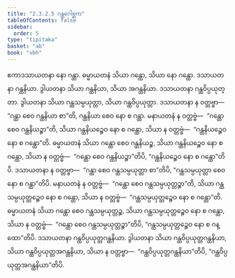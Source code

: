 ```yaml
---
title: "2.3.2.5 ဂန္ထဂေါစ္ဆက"
tableOfContents: false
sidebar:
  order: 5
type: "tipitaka"
basket: "ab"
book: "vbh"
---
```



<DynamicBreadcrumb />

<Paragraph number="601" book="vbh">
ဧကာဒသာယတနာ နော ဂန္ထာ. ဓမ္မာယတနံ သိယာ ဂန္ထော, သိယာ နော ဂန္ထော. ဒသာယတနာ ဂန္ထနိယာ. ဒွါယတနာ သိယာ ဂန္ထနိယာ, သိယာ အဂန္ထနိယာ. ဒသာယတနာ ဂန္ထဝိပ္ပယုတ္တာ. ဒွါယတနာ သိယာ ဂန္ထသမ္ပယုတ္တာ, သိယာ ဂန္ထဝိပ္ပယုတ္တာ. ဒသာယတနာ န ဝတ္တဗ္ဗာ—  “ဂန္ထာ စေဝ ဂန္ထနိယာ စာ”တိ, ဂန္ထနိယာ စေဝ နော စ ဂန္ထာ. မနာယတနံ န ဝတ္တဗ္ဗံ—  “ဂန္ထော စေဝ ဂန္ထနိယဉ္စာ”တိ, သိယာ ဂန္ထနိယဉ္စေဝ နော စ ဂန္ထော, သိယာ န ဝတ္တဗ္ဗံ—  “ဂန္ထနိယဉ္စေဝ နော စ ဂန္ထော”တိ. ဓမ္မာယတနံ သိယာ ဂန္ထော စေဝ ဂန္ထနိယဉ္စ, သိယာ ဂန္ထနိယဉ္စေဝ နော စ ဂန္ထော, သိယာ န ဝတ္တဗ္ဗံ—  “ဂန္ထော စေဝ ဂန္ထနိယဉ္စာ”တိပိ, “ဂန္ထနိယဉ္စေဝ နော စ ဂန္ထော”တိပိ. ဒသာယတနာ န ဝတ္တဗ္ဗာ—  “ဂန္ထာ စေဝ ဂန္ထသမ္ပယုတ္တာ စာ”တိပိ, “ဂန္ထသမ္ပယုတ္တာ စေဝ နော စ ဂန္ထာ”တိပိ. မနာယတနံ န ဝတ္တဗ္ဗံ—  “ဂန္ထော စေဝ ဂန္ထသမ္ပယုတ္တဉ္စာ”တိ, သိယာ ဂန္ထသမ္ပယုတ္တဉ္စေဝ နော စ ဂန္ထော, သိယာ န ဝတ္တဗ္ဗံ—  “ဂန္ထသမ္ပယုတ္တဉ္စေဝ နော စ ဂန္ထော”တိ. ဓမ္မာယတနံ သိယာ ဂန္ထော စေဝ ဂန္ထသမ္ပယုတ္တဉ္စ, သိယာ ဂန္ထသမ္ပယုတ္တဉ္စေဝ နော စ ဂန္ထော, သိယာ န ဝတ္တဗ္ဗံ—  “ဂန္ထော စေဝ ဂန္ထသမ္ပယုတ္တဉ္စာ”တိပိ, “ဂန္ထသမ္ပယုတ္တဉ္စေဝ နော စ ဂန္ထော”တိပိ. ဒသာယတနာ ဂန္ထဝိပ္ပယုတ္တဂန္ထနိယာ. ဒွါယတနာ သိယာ ဂန္ထဝိပ္ပယုတ္တဂန္ထနိယာ, သိယာ ဂန္ထဝိပ္ပယုတ္တအဂန္ထနိယာ, သိယာ န ဝတ္တဗ္ဗာ—  “ဂန္ထဝိပ္ပယုတ္တဂန္ထနိယာ”တိပိ, “ဂန္ထဝိပ္ပယုတ္တအဂန္ထနိယာ”တိပိ.
</Paragraph>